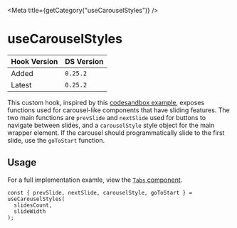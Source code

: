

<Meta title={getCategory("useCarouselStyles")} />

# useCarouselStyles

| Hook Version | DS Version |
| ------------ | ---------- |
| Added        | `0.25.2`   |
| Latest       | `0.25.2`   |

This custom hook, inspired by this [codesandbox example](https://codesandbox.io/s/fxjeo),
exposes functions used for carousel-like components that have sliding features.
The two main functions are `prevSlide` and `nextSlide` used for buttons to
navigate between slides, and a `carouselStyle` style object for the main wrapper
element. If the carousel should programmatically slide to the first slide, use
the `goToStart` function.

## Usage

For a full implementation examle, view the [`Tabs` component](https://github.com/NYPL/nypl-design-system/blob/development/src/components/Tabs/Tabs.tsx).

```tsx
const { prevSlide, nextSlide, carouselStyle, goToStart } = useCarouselStyles(
  slidesCount,
  slideWidth
);
```
